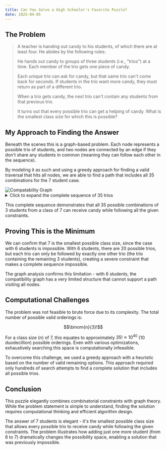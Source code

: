 ```yaml
---
title: Can You Solve a High Schooler's Favorite Puzzle?
date: 2025-04-05
---
```


## The Problem

> A teacher is handing out candy to his students, of which there are at least four. He abides by the following rules:
> 
> He hands out candy to groups of three students (i.e., "trios") at a time. Each member of the trio gets one piece of candy.
> 
> Each unique trio can ask for candy, but that same trio can't come back for seconds. If students in the trio want more candy, they must return as part of a different trio.
> 
> When a trio gets candy, the next trio can't contain any students from that previous trio.
> 
> It turns out that every possible trio can get a helping of candy. What is the smallest class size for which this is possible?
 
## My Approach to Finding the Answer

Beneath the scenes this is a graph-based problem. Each node represents a possible trio of students, and two nodes are connected by an edge if they don't share any students in common (meaning they can follow each other in the sequence).

By modeling it as such and using a greedy approach for finding a valid traversal that hits all nodes, we are able to find a path that includes all 35 combinations for the 7 student case. 

<img src="/_static/images/compatabilityGraph7.jpg" alt="Compatability Graph" />

<details>
<summary>Click to expand the complete sequence of 35 trios</summary>

```
1: (0, 1, 5)
2: (2, 3, 6)
3: (1, 4, 5)
4: (0, 3, 6)
5: (2, 4, 5)
6: (0, 1, 3)
7: (2, 4, 6)
8: (1, 3, 5)
9: (0, 2, 4)
10: (1, 5, 6)
11: (0, 3, 4)
12: (2, 5, 6)
13: (0, 1, 4)
14: (2, 3, 5)
15: (0, 1, 6)
16: (2, 3, 4)
17: (0, 5, 6)
18: (1, 3, 4)
19: (0, 2, 6)
20: (3, 4, 5)
21: (1, 2, 6)
22: (0, 3, 5)
23: (1, 2, 4)
24: (3, 5, 6)
25: (0, 1, 2)
26: (3, 4, 6)
27: (1, 2, 5)
28: (0, 4, 6)
29: (1, 2, 3)
30: (0, 4, 5)
31: (1, 3, 6)
32: (0, 2, 5)
33: (1, 4, 6)
34: (0, 2, 3)
35: (4, 5, 6)
```
</details>

This complete sequence demonstrates that all 35 possible combinations of 3 students from a class of 7 can receive candy while following all the given constraints.

## Proving This is the Minimum

We can confirm that 7 is the smallest possible class size, since the case with 6 students is impossible. With 6 students, there are 20 possible trios, but each trio can only be followed by exactly one other trio (the trio containing the remaining 3 students), creating a severe constraint that makes a complete sequence impossible.

The graph analysis confirms this limitation - with 6 students, the compatibility graph has a very limited structure that cannot support a path visiting all nodes.

## Computational Challenges

The problem was not feasible to brute force due to its complexity. The total number of possible valid orderings is:

$$\binom{n}{3}!$$

For a class size ($n$) of 7, this equates to approximately $35! \approx 10^{40}$ (10 duodecillion) possible orderings. Even with various optimizations, exhaustively searching this space is computationally infeasible.

To overcome this challenge, we used a greedy approach with a heuristic based on the number of valid remaining options. This approach required only hundreds of search attempts to find a complete solution that includes all possible trios.

## Conclusion

This puzzle elegantly combines combinatorial constraints with graph theory. While the problem statement is simple to understand, finding the solution requires computational thinking and efficient algorithm design.

The answer of 7 students is elegant - it's the smallest possible class size that allows every possible trio to receive candy while following the given constraints. The problem illustrates how adding just one more student (from 6 to 7) dramatically changes the possibility space, enabling a solution that was previously impossible.